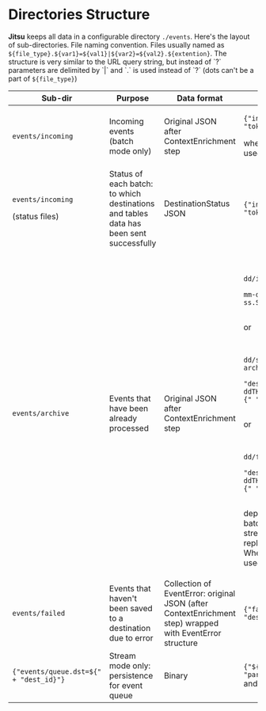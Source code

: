 # Directories Structure

**Jitsu** keeps all data in a configurable directory `./events`. Here's the layout of sub-directories. File naming convention. Files usually named as `${file_type}.${var1}=${val1}|${var2}=${val2}.${extention}`. The structure is very similar to the URL query string, but instead of \`?\` parameters are delimited by \`\|\` and \`.\` is used instead of \`?\` \(dots can't be a part of `${file_type}`\)

<table>
  <thead>
    <tr>
      <th>Sub-dir</th>
      <th>Purpose</th>
      <th>Data format</th>
      <th>Filename pattern</th>
    </tr>
  </thead>
  <tbody>
    <tr>
      <td>
        <code inline={true}>events/incoming</code>
      </td>
      <td>Incoming events (batch mode only)</td>
      <td>Original JSON after ContextEnrichment step</td>
      <td>
        <p>
          <code inline={true}>{"incoming.tok=${" + "tok}.log"}</code>
        </p>
        <p>
          where <code inline={true}>{"${" + "tok}"}</code> is used API token id
        </p>
      </td>
    </tr>
    <tr>
      <td>
        <p>
          <code inline={true}>events/incoming</code>
        </p>
        <p>(status files)</p>
      </td>
      <td>
        Status of each batch: to which destinations and tables data has been
        sent successfully
      </td>
      <td>DestinationStatus JSON</td>
      <td>
        <code inline={true}>{"incoming.tok=${" + "tok}.log.status"}</code>
      </td>
    </tr>
    <tr>
      <td>
        <code inline={true}>events/archive</code>
      </td>
      <td>Events that have been already processed</td>
      <td>Original JSON after ContextEnrichment step</td>
      <td>
        <p>
          <code inline={true}>
            {"yyyy-mm-dd/incoming.tok=${" +
              "tok}-yyyy-mm-ddTHH-mm-ss.SSS.log.gz"}{" "}
          </code>
        </p>
        <p>or</p>
        <p>
          <code inline={true}>
            {"yyyy-mm-dd/streaming-archive.dst=${" +
              "destination_id}-yyyy-mm-ddTHH-mm-ss.SSS.log.gz"}{" "}
          </code>
        </p>
        <p>or</p>
        <p>
          <code inline={true}>
            {"yyyy-mm-dd/failed.dst=${" +
              "destination_id}-yyyy-mm-ddTHH-mm-ss.SSS.log.gz"}{" "}
          </code>
        </p>
        <p>
          depend on events from batch destination or stream destination or
          replaying failed events. Where {"${" + "tok}"} is used API token id
        </p>
      </td>
    </tr>
    <tr>
      <td>
        <code inline={true}>events/failed</code>
      </td>
      <td>Events that haven&apos;t been saved to a destination due to error</td>
      <td>
        Collection of EventError: original JSON (after ContextEnrichment step)
        wrapped with EventError structure
      </td>
      <td>
        <code inline={true}>{"failed.dst=${" + "destination_id}.log"}</code>
      </td>
    </tr>
    <tr>
      <td>
        <code inline={true}>{"events/queue.dst=${" + "dest_id}"}</code>
      </td>
      <td>Stream mode only: persistence for event queue</td>
      <td>Binary</td>
      <td>
        <code inline={true}>{"${" + "partition_number}.dque"}</code> and{" "}
        <code inline={true}>lock.lock</code>
      </td>
    </tr>
  </tbody>
</table>
